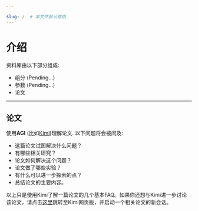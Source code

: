 ```yaml
---

slug: /  # 本文件默认路由
---
```




# 介绍
资料库由以下部分组成:
- 组分 (Pending...)
- 参数 (Pending...)
- 论文

-----------------

## 论文
使用**AGI** (比如[Kimi](https://kimi.moonshot.cn))理解论文.
以下问题将会被问及:
- 这篇论文试图解决什么问题？
- 有哪些相关研究？
- 论文如何解决这个问题？
- 论文做了哪些实验？
- 有什么可以进一步探索的点？
- 总结论文的主要内容。



以上只是使用Kimi了解一篇论文的几个基本FAQ。如果你还想与Kimi进一步讨论该论文，请点击[这里](https://kimi.moonshot.cn)跳转至Kimi网页版，并启动一个相关论文的新会话。
